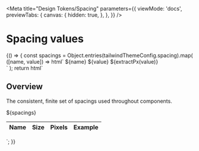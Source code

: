 

<Meta
  title="Design Tokens/Spacing"
  parameters={{
    viewMode: 'docs',
    previewTabs: {
      canvas: {
        hidden: true,
      },
    },
  }}
/>

# Spacing values

<Story name="Spacing">
  {() => {
    const spacings = Object.entries(tailwindThemeConfig.spacing).map(
      ([name, value]) => html`
        <tr>
          <td class="py-2 text-center border-b border-demo-darkGray">
            ${name}
          </td>
          <td class="py-2 text-center border-b border-demo-darkGray">
            ${value}
          </td>
          <td class="py-2 text-center border-b border-demo-darkGray">
            ${extractPx(value)}
          </td>
          <td class="py-2 text-center border-b border-demo-darkGray">
            <div class="rounded h-6 bg-demo-darkBlue w-${name}"></div>
          </td>
        </tr>
      `
    );
    return html`
      <div class="prose">
        <h2 class="group flex whitespace-pre-wrap mb-0" id="overview">
          <span class="sr-only">Overview</span>
        </h2>
        <p>
          The consistent, finite set of spacings used throughout components.
        </p>
        <div class="mt-10"></div>
      </div>
      <table
        class="w-full rounded-md table-auto shadow-lg border bg-demo-lightGray overflow-hidden"
      >
        <thead class="text-xl font-display">
          <tr class="border border-neutral-gray-700 bg-demo-darkGray">
            <th scope="col" class="p-3 font-semibold text-neutral-white">
              Name
            </th>
            <th scope="col" class="p-3 font-semibold text-neutral-white">
              Size
            </th>
            <th scope="col" class="p-3 font-semibold text-neutral-white">
              Pixels
            </th>
            <th scope="col" class="p-3 font-semibold text-neutral-white">
              Example
            </th>
          </tr>
        </thead>
        <tbody class="font-body">
          ${spacings}
        </tbody>
      </table>
    `;
  }}
</Story>
